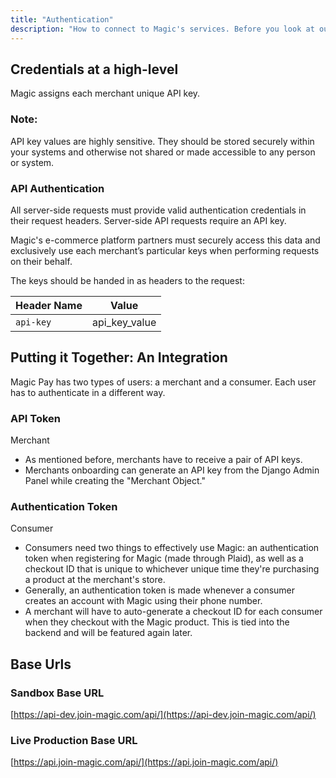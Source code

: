 ```yaml
---
title: "Authentication"
description: "How to connect to Magic's services. Before you look at our API Endpoints."
---
```


## Credentials at a high-level

Magic assigns each merchant unique API key.

### Note:

API key values are highly sensitive. They should be stored securely within your systems and otherwise not shared or made accessible to any person or system.

### API Authentication

All server-side requests must provide valid authentication credentials in their request headers. Server-side API requests require an API key.

Magic's e-commerce platform partners must securely access this data and exclusively use each merchant’s particular keys when performing requests on their behalf.

The keys should be handed in as headers to the request:

| Header Name | Value |
| ---- | ---- |
| `api-key` | api_key_value |


## Putting it Together: An Integration

Magic Pay has two types of users: a merchant and a consumer. Each user has to authenticate in a different way.

### API Token

Merchant
- As mentioned before, merchants have to receive a pair of API keys.
- Merchants onboarding can generate an API key from the Django Admin Panel while creating the "Merchant Object."


### Authentication Token

Consumer
- Consumers need two things to effectively use Magic: an authentication token when registering for Magic (made through Plaid), as well as a checkout ID that is unique to whichever unique time they're purchasing a product at the merchant's store.
- Generally, an authentication token is made whenever a consumer creates an account with Magic using their phone number.
- A merchant will have to auto-generate a checkout ID for each consumer when they checkout with the Magic product. This is tied into the backend and will be featured again later.

## Base Urls

### Sandbox Base URL

[https://api-dev.join-magic.com/api/](https://api-dev.join-magic.com/api/)

### Live Production Base URL

[https://api.join-magic.com/api/](https://api.join-magic.com/api/)
